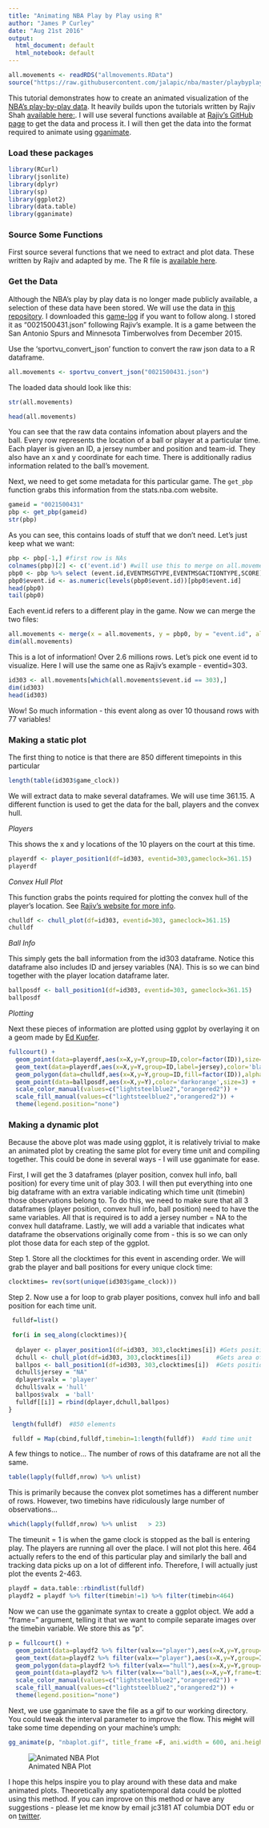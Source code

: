 ```yaml
---
title: "Animating NBA Play by Play using R"
author: "James P Curley"
date: "Aug 21st 2016"
output:
  html_document: default
  html_notebook: default
---
```


```r
all.movements <- readRDS("allmovements.RData")
source("https://raw.githubusercontent.com/jalapic/nba/master/playbyplayfunctions.R")
```

This tutorial demonstrates how to create an animated visualization of the [NBA's play-by-play data](http://www.stats.com/sportvu/sportvu-basketball-media/). It heavily builds upon the tutorials written by Rajiv Shah [available here:](http://projects.rajivshah.com/blog/2016/04/02/sportvu_analysis/). I will use several functions available at [Rajiv's GitHub page](https://github.com/rajshah4/NBA_SportVu) to get the data and process it.  I will then get the data into the format required to animate using [gganimate](https://github.com/dgrtwo/gganimate).


### Load these packages
```r
library(RCurl)
library(jsonlite)
library(dplyr)
library(sp)
library(ggplot2)
library(data.table)
library(gganimate)
```


### Source Some Functions

First source several functions that we need to extract and plot data. These written by Rajiv and adapted by me. The R file is [available here](https://raw.githubusercontent.com/jalapic/nba/master/playbyplayfunctions.R).



### Get the Data

Although the NBA's play by play data is no longer made publicly available, a selection of these data have been stored.  We will use the data in [this repository](https://github.com/neilmj/BasketballData). I downloaded this  [game-log](https://github.com/neilmj/BasketballData/blob/master/2016.NBA.Raw.SportVU.Game.Logs/12.23.2015.SAS.at.MIN.7z?raw=true") if you want to follow along. I stored it as "0021500431.json" following Rajiv's example.  It is a game between the San Antonio Spurs and Minnesota Timberwolves from December 2015.

Use the 'sportvu_convert_json' function to convert the raw json data to a R dataframe.

```r
all.movements <- sportvu_convert_json("0021500431.json")
```


The loaded data should look like this:

```r
str(all.movements)
```

```r
head(all.movements)
```


You can see that the raw data contains infomation about players and the ball. Every row represents the location of a ball or player at a particular time.  Each player is given an ID, a jersey number and position and team-id. They also have an x and y coordinate for each time.  There is additionally radius information related to the ball's movement.

Next, we need to get some metadata for this particular game. The `get_pbp` function grabs this information from the stats.nba.com website.


```r
gameid = "0021500431"
pbp <- get_pbp(gameid)
str(pbp)
```

As you can see, this contains loads of stuff that we don't need. Let's just keep what we want:

```r
pbp <- pbp[-1,] #first row is NAs
colnames(pbp)[2] <- c('event.id') #will use this to merge on all.movements df
pbp0 <- pbp %>% select (event.id,EVENTMSGTYPE,EVENTMSGACTIONTYPE,SCORE)
pbp0$event.id <- as.numeric(levels(pbp0$event.id))[pbp0$event.id]
head(pbp0)
tail(pbp0)
```

Each event.id refers to a different play in the game. Now we can merge the two files:

```r
all.movements <- merge(x = all.movements, y = pbp0, by = "event.id", all.x = TRUE)
dim(all.movements)
```

This is a lot of information! Over 2.6 millions rows.  Let's pick one event id to visualize. Here I will use the same one as Rajiv's example - eventid=303.

```r
id303 <- all.movements[which(all.movements$event.id == 303),]
dim(id303)
head(id303)
```

Wow! So much information - this event along as over 10 thousand rows with 77 variables!


### Making a static plot

The first thing to notice is that there are 850 different timepoints in this particular

```r
length(table(id303$game_clock))
```

We will extract data to make several dataframes. We will use time 361.15. A different function is used to get the data for the ball, players and the convex hull. 


*Players*

This shows the x and y locations of the 10 players on the court at this time.

```r
playerdf <- player_position1(df=id303, eventid=303,gameclock=361.15) 
playerdf
```

*Convex Hull Plot*

This function grabs the points required for plotting the convex hull of the player's location. See [Rajiv's website for more info](http://projects.rajivshah.com/sportvu/Chull_NBA_SportVu.html). 

```r
chulldf <- chull_plot(df=id303, eventid=303, gameclock=361.15)
chulldf
```

*Ball Info*

This simply gets the ball information from the id303 dataframe. Notice this dataframe also includes ID and jersey variables (NA). This is so we can bind together with the player location dataframe later.

```r
ballposdf <- ball_position1(df=id303, eventid=303, gameclock=361.15)
ballposdf
```


*Plotting*

Next these pieces of information are plotted using ggplot by overlaying it on a geom made by [Ed Kupfer](https://gist.github.com/edkupfer).


```r
fullcourt() + 
  geom_point(data=playerdf,aes(x=X,y=Y,group=ID,color=factor(ID)),size=6) +       #players
  geom_text(data=playerdf,aes(x=X,y=Y,group=ID,label=jersey),color='black') +     #jersey number
  geom_polygon(data=chulldf,aes(x=X,y=Y,group=ID,fill=factor(ID)),alpha = 0.2) +  #convex hull
  geom_point(data=ballposdf,aes(x=X,y=Y),color='darkorange',size=3) +             #ball
  scale_color_manual(values=c("lightsteelblue2","orangered2")) +
  scale_fill_manual(values=c("lightsteelblue2","orangered2")) +
  theme(legend.position="none")
``` 
 
 
 
 
 
### Making a dynamic plot

Because the above plot was made using ggplot, it is relatively trivial to make an animated plot by creating the same plot for every time unit and compiling together. This could be done in several ways - I will use gganimate for ease.  

First, I will get the 3 dataframes (player position, convex hull info, ball position) for every time unit of play 303.  I will then put everything into one big dataframe with an extra variable indicating which time unit (timebin) those observations belong to.  To do this, we need to make sure that all 3 dataframes (player position, convex hull info, ball position) need to have the same variables. All that is required is to add a jersey number = NA to the convex hull dataframe.  Lastly, we will add a variable that indicates what dataframe the observations originally come from - this is so we can only plot those data for each step of the ggplot.

Step 1. Store all the clocktimes for this event in ascending order. We will grab the player and ball positions for every unique clock time:

```r
clocktimes= rev(sort(unique(id303$game_clock)))
```

Step 2. Now use a for loop to grab player positions, convex hull info and ball position for each time unit.


```r
 fulldf=list()

 for(i in seq_along(clocktimes)){
  
  dplayer <- player_position1(df=id303, 303,clocktimes[i]) #Gets positions of players
  dchull <- chull_plot(df=id303, 303,clocktimes[i])       #Gets area of convex hull
  ballpos <- ball_position1(df=id303, 303,clocktimes[i])  #Gets position of ball
  dchull$jersey = "NA"
  dplayer$valx = 'player'
  dchull$valx = 'hull'
  ballpos$valx  = 'ball'
  fulldf[[i]] = rbind(dplayer,dchull,ballpos)
}

 length(fulldf)  #850 elements

 fulldf = Map(cbind,fulldf,timebin=1:length(fulldf))  #add time unit 

```
 


A few things to notice...  The number of rows of this dataframe are not all the same.

```r
table(lapply(fulldf,nrow) %>% unlist)
```

This is primarily because the convex plot sometimes has a different number of rows.  However, two timebins have ridiculously large number of observations...
   
```r
which(lapply(fulldf,nrow) %>% unlist   > 23)
```

The timeunit = 1 is when the game clock is stopped as the ball is entering play. The players are running all over the place. I will not plot this here.  464 actually refers to the end of this particular play and similarly the ball and tracking data picks up on a lot of different info.  Therefore, I will actually just plot the events 2-463.


```r
playdf = data.table::rbindlist(fulldf)
playdf2 = playdf %>% filter(timebin!=1) %>% filter(timebin<464)
```


Now we can use the gganimate syntax to create a ggplot object. We add a "frame=" argument, telling it that we want to compile separate images over the timebin variable. We store this as "p".

```r
p = fullcourt() + 
  geom_point(data=playdf2 %>% filter(valx=="player"),aes(x=X,y=Y,group=ID,color=factor(ID),frame=timebin),size=6) +
  geom_text(data=playdf2 %>% filter(valx=="player"),aes(x=X,y=Y,group=ID,frame=timebin,label=jersey),color='black') +
  geom_polygon(data=playdf2 %>% filter(valx=="hull"),aes(x=X,y=Y,group=ID,fill=factor(ID),frame=timebin),alpha = 0.2) + 
  geom_point(data=playdf2 %>% filter(valx=="ball"),aes(x=X,y=Y,frame=timebin),color='darkorange',size=3) +
  scale_color_manual(values=c("lightsteelblue2","orangered2")) +
  scale_fill_manual(values=c("lightsteelblue2","orangered2")) +
  theme(legend.position="none")
```

Next, we use gganimate to save the file as a gif to our working directory. You could tweak the interval parameter to improve the flow.  This ~~might~~ will take some time depending on your machine's umph:

```r
gg_animate(p, "nbaplot.gif", title_frame =F, ani.width = 600, ani.height = 450, interval=0.1)  
```


![Animated NBA Plot](nbaplot.gif)





I hope this helps inspire you to play around with these data and make animated plots. Theoretically any spatiotemporal data could be plotted using this method.  If you can improve on this method or have any suggestions - please let me know by email jc3181 AT columbia DOT edu or on [twitter](https://twitter.com/jalapic).



